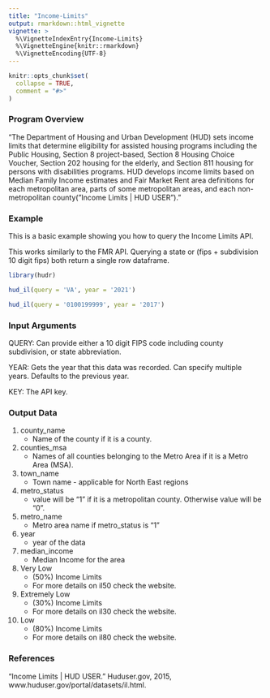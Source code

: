 ```yaml
---
title: "Income-Limits"
output: rmarkdown::html_vignette
vignette: >
  %\VignetteIndexEntry{Income-Limits}
  %\VignetteEngine{knitr::rmarkdown}
  %\VignetteEncoding{UTF-8}
---
```


```r
knitr::opts_chunk$set(
  collapse = TRUE,
  comment = "#>"
)
```

### Program Overview

"The Department of Housing and Urban Development (HUD) sets income limits that
determine eligibility for assisted housing programs including the Public
Housing, Section 8 project-based, Section 8 Housing Choice Voucher, Section 202
housing for the elderly, and Section 811 housing for persons with disabilities
programs. HUD develops income limits based on Median Family Income estimates and
Fair Market Rent area definitions for each metropolitan area, parts of some
metropolitan areas, and each non-metropolitan
county("Income Limits | HUD USER")."

### Example

This is a basic example showing you how to query the Income Limits API.

This works similarly to the FMR API. Querying a state or (fips + subdivision 10
digit fips) both return a single row dataframe.

```r
library(hudr)

hud_il(query = 'VA', year = '2021')

hud_il(query = '0100199999', year = '2017')
```

### Input Arguments

QUERY: Can provide either a 10 digit FIPS code including county subdivision, or
state abbreviation.

YEAR: Gets the year that this data was recorded. Can specify multiple years.
Defaults to the previous year.

KEY: The API key.

### Output Data

1) county_name 
    * Name of the county if it is a county.


2) counties_msa
    * Names of all counties belonging to the Metro Area if it is a Metro Area (MSA).


3) town_name
    * Town name - applicable for North East regions


4) metro_status
    * value will be "1" if it is a metropolitan county. Otherwise value will be "0".


5) metro_name
    * Metro area name if metro_status is "1"


6) year
    * year of the data


7) median_income
    * Median Income for the area
    
    
8) Very Low 
    * (50%) Income Limits
    * For more details on il50 check the website.


9) Extremely Low 
    * (30%) Income Limits
    * For more details on il30 check the website.
    
    
10) Low 
    * (80%) Income Limits
    * For more details on il80 check the website.
    
### References

"Income Limits | HUD USER." Huduser.gov, 2015,
www.huduser.gov/portal/datasets/il.html.
